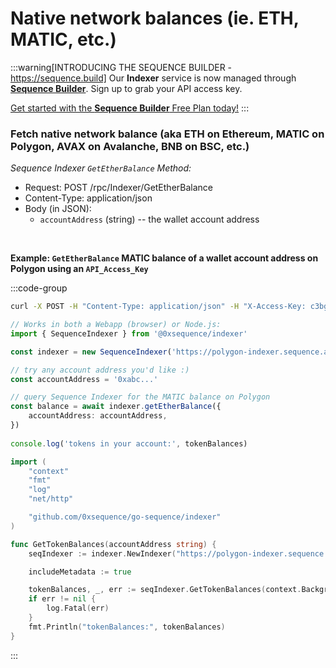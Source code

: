 # Native network balances (ie. ETH, MATIC, etc.)

:::warning[INTRODUCING THE SEQUENCE BUILDER - https://sequence.build]
Our **Indexer** service is now managed through **[Sequence Builder](https://sequence.build)**. Sign up to grab your API access key. 

[Get started with the **Sequence Builder** Free Plan today!](https://sequence.build)
:::

### Fetch native network balance (aka ETH on Ethereum, MATIC on Polygon, AVAX on Avalanche, BNB on BSC, etc.)

*Sequence Indexer `GetEtherBalance` Method:*

* Request: POST /rpc/Indexer/GetEtherBalance
* Content-Type: application/json
* Body (in JSON):
  * `accountAddress` (string) -- the wallet account address

<br />

**Example: `GetEtherBalance` MATIC balance of a wallet account address on Polygon using an `API_Access_Key`**

:::code-group

```bash [Terminal]
curl -X POST -H "Content-Type: application/json" -H "X-Access-Key: c3bgcU3LkFR9Bp9jFssLenPAAAAAAAAAA" https://polygon-indexer.sequence.app/rpc/Indexer/GetEtherBalance -d '{ "accountAddress": "0x8e3E38fe7367dd3b52D1e281E4e8400447C8d8B9" }'
```


```ts [Typescript]
// Works in both a Webapp (browser) or Node.js:
import { SequenceIndexer } from '@0xsequence/indexer'

const indexer = new SequenceIndexer('https://polygon-indexer.sequence.app', 'c3bgcU3LkFR9Bp9jFssLenPAAAAAAAAAA')

// try any account address you'd like :)
const accountAddress = '0xabc...'

// query Sequence Indexer for the MATIC balance on Polygon
const balance = await indexer.getEtherBalance({
	accountAddress: accountAddress,
})
	
console.log('tokens in your account:', tokenBalances)
```


```go [Go]
import (
	"context"
	"fmt"
	"log"
	"net/http"

	"github.com/0xsequence/go-sequence/indexer"
)

func GetTokenBalances(accountAddress string) {
	seqIndexer := indexer.NewIndexer("https://polygon-indexer.sequence.app", "c3bgcU3LkFR9Bp9jFssLenPAAAAAAAAAA")

	includeMetadata := true

	tokenBalances, _, err := seqIndexer.GetTokenBalances(context.Background(), &accountAddress, nil, &includeMetadata, nil)
	if err != nil {
		log.Fatal(err)
	}
	fmt.Println("tokenBalances:", tokenBalances)
}
```

:::

